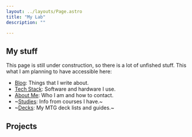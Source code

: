 ```yaml
---
layout: ../layouts/Page.astro
title: "My Lab"
description: ""

---
```


## My stuff
This page is still under construction, so there is a lot of unfished stuff. This what I am planning to have accessible here:

- [Blog](/blog): Things that I write about.
- [Tech Stack](/tech): Software and hardware I use.
- [About Me](/about): Who I am and how to contact.
- ~[Studies](/): Info from courses I have.~
- ~[Decks](/): My MTG deck lists and guides.~

 

## Projects
<div class="grid grid-cols-1 md:grid-cols-2 gap-4">
<ProjectCard name="betauia/betauia.net" 
             desc="The line association's website."
             link="https://github.com/betauia/betauia.net" 
             tech="Astro,Flask,Docker" />
<ProjectCard name="jakobbekken/nixos-config" 
             desc="Configs for my Nix machines." 
             link="https://github.com/jakobbekken/nixos-config" 
             tech="Nix" />
</div>